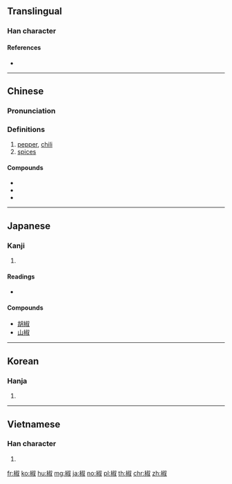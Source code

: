 ==Translingual==

===Han character===
{{Han char|rn=75|rad=木|as=08|sn=12|four=47940|canj=DYFE|ids=⿰木叔}}

====References====
* {{Han ref|kx=0536.160|dkj=15029|dj=0924.060|hdz=21230.030|uh=6912|ud=26898|bh=B4D4|bd=46292}}

----

==Chinese==
{{zh-forms}}

===Pronunciation===
{{zh-pron
|m=jiāo
|c=ziu1
|mc=y
|oc=y
|ma=
|cat=n
}}

===Definitions===
# [[pepper]], [[chili]]
# [[spice]]s

====Compounds====
* {{l|cmn|青椒|tr=qīngjiāo}}
* {{l|cmn|辣椒|tr=làjiāo}}
* {{l|cmn|菜椒|tr=càijiāo}}

----

==Japanese==

===Kanji===
{{ja-kanji|grade=|rs=木08}}

# {{defn|lang=ja|sort=木08}}

====Readings====
* {{ja-readings|goon=[[しょう]] (shō)|kanon=[[しょう]] (shō)|kun=[[はじかみ]] (hajikami)}}

====Compounds====
{{top2}}
* [[胡椒]]
* [[山椒]]
{{bottom}}

----

==Korean==

===Hanja===
{{ko-hanja|hangeul=초|eumhun=산초나무 초|rv=cho|mr=ch'o|y=cho}}

# {{defn|lang=ko|sort=木08}}

----

==Vietnamese==

===Han character===
{{vi-hantu|[[tiêu]]|rs=木08}}

# {{defn|lang=vi|sort=木08}}

[[fr:椒]]
[[ko:椒]]
[[hu:椒]]
[[mg:椒]]
[[ja:椒]]
[[no:椒]]
[[pl:椒]]
[[th:椒]]
[[chr:椒]]
[[zh:椒]]